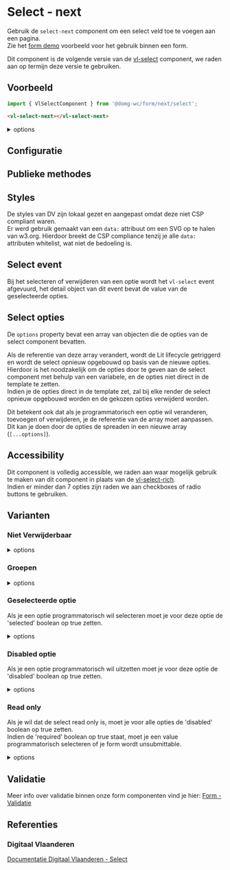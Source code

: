 
# Select - next

<VluxMetaData id="form-next-select" />

Gebruik de `select-next` component om een select veld toe te voegen aan een pagina.<br/>
Zie het [form demo](/docs/ontwerp-form-demo--documentatie) voorbeeld voor het gebruik binnen een form.

Dit component is de volgende versie van de [vl-select](/docs/elements-select--documentatie) component, we raden aan op termijn deze versie te gebruiken.


## Voorbeeld

```js
import { VlSelectComponent } from '@domg-wc/form/next/select';
```

```html
<vl-select-next></vl-select-next>
```

<Canvas of={VlSelectStories.SelectDefault} />

<details>
    <summary>options</summary>
    <Source code={`
    [
        { label: 'Hasselt', value: 'hasselt' },
        { label: 'Turnhout', value: 'turnhout' },
        { label: 'Knokke-Heist', value: 'knokke-heist' },
        { label: 'Waregem', value: 'waregem' },
        { label: 'Lier', value: 'lier' },
        { label: 'Rio Piedras', value: 'rio piedras' }
]`} language="ts" dark={true} />
</details>


## Configuratie

<ArgTypes of={VlSelectStories.SelectDefault} />


## Publieke methodes

<FormControlPublicMethods />


## Styles

De styles van DV zijn lokaal gezet en aangepast omdat deze niet CSP compliant waren.<br/>
Er werd gebruik gemaakt van een `data:` attribuut om een SVG op te halen van w3.org.
Hierdoor breekt de CSP compliance tenzij je alle `data:` attributen whitelist, wat niet de bedoeling is.


## Select event

Bij het selecteren of verwijderen van een optie wordt het `vl-select` event afgevuurd, het detail object van dit event bevat de value van de geselecteerde opties.<br/>


## Select opties

De `options` property bevat een array van objecten die de opties van de select component bevatten.

Als de referentie van deze array verandert, wordt de Lit lifecycle getriggerd en wordt de select opnieuw opgebouwd op basis van de nieuwe opties.<br/>
Hierdoor is het noodzakelijk om de opties door te geven aan de select component met behulp van een variabele, en de opties niet direct in de template te zetten.<br/>
Indien je de opties direct in de template zet, zal bij elke render de select opnieuw opgebouwd worden en de gekozen opties verwijderd worden.

Dit betekent ook dat als je programmatorisch een optie wil veranderen, toevoegen of verwijderen, je de referentie van de array moet aanpassen.<br/>
Dit kan je doen door de opties de spreaden in een nieuwe array (`[...options]`).


## Accessibility

Dit component is volledig accessible, we raden aan waar mogelijk gebruik te maken van dit component in plaats van de [vl-select-rich](/docs/form-next-select-rich--documentatie).<br/>
Indien er minder dan 7 opties zijn raden we aan checkboxes of radio buttons te gebruiken.


## Varianten

### Niet Verwijderbaar

<Canvas of={VlSelectStories.SelectNotDeletable} />

<details>
    <summary>options</summary>
    <Source code={`
    [
        { label: 'Hasselt', value: 'hasselt' },
        { label: 'Turnhout', value: 'turnhout' },
        { label: 'Knokke-Heist', value: 'knokke-heist' },
        { label: 'Waregem', value: 'waregem' },
        { label: 'Lier', value: 'lier' },
        { label: 'Rio Piedras', value: 'rio piedras' }
]`} language="ts" dark={true} />
</details>

### Groepen

<Canvas of={VlSelectStories.SelectGroups} />

<details>
    <summary>options</summary>
    <Source code={`
    [
        { label: 'Hasselt', value: 'hasselt', group: 'België' },
        { label: 'Turnhout', value: 'turnhout', group: 'België' },
        { label: 'Knokke-Heist', value: 'knokke-heist', group: 'België' },
        { label: 'Waregem', value: 'waregem', group: 'België' },
        { label: 'Lier', value: 'lier', group: 'België' },
        { label: 'Rio Piedras', value: 'rio piedras', group: 'Puerto Rico' }
]`} language="ts" dark={true} />
</details>

### Geselecteerde optie

Als je een optie programmatorisch wil selecteren moet je voor deze optie de 'selected' boolean op true zetten.

<Canvas of={VlSelectStories.SelectSelectedOption} />

<details>
    <summary>options</summary>
    <Source code={`
    [
        { label: 'Hasselt', value: 'hasselt', selected: true },
        { label: 'Turnhout', value: 'turnhout' },
        { label: 'Knokke-Heist', value: 'knokke-heist' },
        { label: 'Waregem', value: 'waregem' },
        { label: 'Lier', value: 'lier' },
        { label: 'Rio Piedras', value: 'rio piedras' }
]`} language="ts" dark={true} />
</details>

### Disabled optie

Als je een optie programmatorisch wil uitzetten moet je voor deze optie de 'disabled' boolean op true zetten.

<Canvas of={VlSelectStories.SelectDisabledOption} />

<details>
    <summary>options</summary>
    <Source code={`
    [
        { label: 'Hasselt', value: 'hasselt', disabled: true },
        { label: 'Turnhout', value: 'turnhout' },
        { label: 'Knokke-Heist', value: 'knokke-heist' },
        { label: 'Waregem', value: 'waregem' },
        { label: 'Lier', value: 'lier' },
        { label: 'Rio Piedras', value: 'rio piedras' }
]`} language="ts" dark={true} />
</details>

### Read only

Als je wil dat de select read only is, moet je voor alle opties de 'disabled' boolean op true zetten.<br/>
Indien de 'required' boolean op true staat, moet je een value programmatorisch selecteren of je form wordt unsubmittable.

<Canvas of={VlSelectStories.SelectReadOnly} />

<details>
    <summary>options</summary>
    <Source code={`
    [
        { label: 'Hasselt', value: 'hasselt', selected: true, disabled: true },
        { label: 'Turnhout', value: 'turnhout', disabled: true },
        { label: 'Knokke-Heist', value: 'knokke-heist', disabled: true },
        { label: 'Waregem', value: 'waregem', disabled: true },
        { label: 'Lier', value: 'lier', disabled: true },
        { label: 'Rio Piedras', value: 'rio piedras', disabled: true }
]`} language="ts" dark={true} />
</details>


## Validatie

Meer info over validatie binnen onze form componenten vind je hier: [Form - Validatie](/docs/ontwerp-form-validation--documentatie)


## Referenties

### Digitaal Vlaanderen

[Documentatie Digitaal Vlaanderen - Select](https://overheid.vlaanderen.be/webuniversum/v3/documentation/forms/vl-ui-select)

